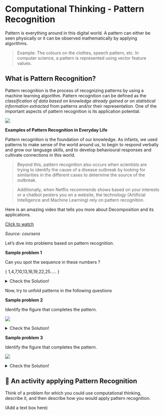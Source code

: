 # Computational Thinking - Pattern Recognition

Pattern is everything around in this digital world. A pattern can either be seen physically or it can be observed mathematically by applying algorithms. 

>Example: The colours on the clothes, speech pattern, etc. In computer science, a pattern is represented using vector feature values. 

## What is Pattern Recognition? 

Pattern recognition is the process of recognizing patterns by using a machine learning algorithm. Pattern recognition can be defined as the *classification of data based on knowledge already gained or on statistical information extracted* from patterns and/or their representation. One of the important aspects of pattern recognition is its application potential. 

![](https://s3.ap-south-1.amazonaws.com/kalvi-education.github.io/problem-solving/compthink3.png)


**Examples of Pattern Recognition in Everyday Life**

Pattern recognition is the foundation of our knowledge. As infants, we used patterns to make sense of the world around us, to begin to respond verbally and grow our language skills, and to develop behavioural responses and cultivate connections in this world.

> Beyond this, pattern recognition also occurs when scientists are trying to identify the cause of a disease outbreak by looking for similarities in the different cases to determine the source of the outbreak.

> Additionally, when Netflix recommends shows based on your interests or a chatbot pesters you on a website, the technology (Artificial Intelligence and Machine Learning) rely on pattern recognition.

Here is an amazing video that tells you more about Decomposition and its applications. 

[Click to watch](https://www.coursera.org/learn/computational-thinking-problem-solving/lecture/qUro3/1-3-pattern-recognition)

*Source: coursera*

Let’s dive into problems based on pattern recognition. 

**Sample problem 1**

Can you spot the sequence in these numbers ?  

{ 1,4,7,10,13,16,19,22,25…..  }

<details>

  <summary>Check the Solution!</summary>  


*Answer:* This is an Arithmetic Progression whose common difference is 3 and first term is 1
With this information available we can calculate the nth term in this sequence easily

</details>

 Now, try to unfold patterns in the following questions

**Sample problem 2**

Identify the figure that completes the pattern.

![](https://s3.ap-south-1.amazonaws.com/kalvi-education.github.io/problem-solving/compthink12.png)

<details>

  <summary>Check the Solution!</summary>  

Answer: 4  

</details>  


**Sample problem 3**

Identify the figure that completes the pattern.

![](https://s3.ap-south-1.amazonaws.com/kalvi-education.github.io/problem-solving/compthink10.png)


<details>

  <summary>Check the Solution!</summary>  

Answer: 4  

</details>  

## :art: An activity applying Pattern Recognition

Think of a problem for which you could use computational thinking, describe it, and then describe how you would apply pattern recognition.

(Add a text box here)

